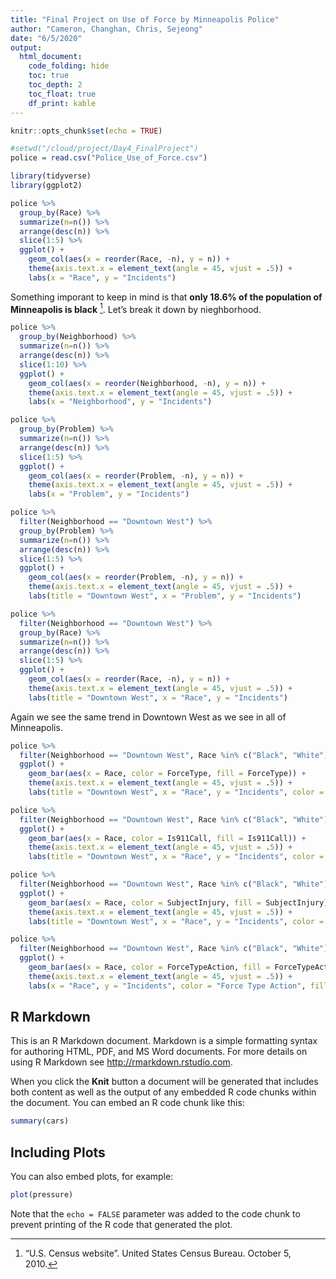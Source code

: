 ```yaml
---
title: "Final Project on Use of Force by Minneapolis Police"
author: "Cameron, Changhan, Chris, Sejeong"
date: "6/5/2020"
output:
  html_document:
    code_folding: hide
    toc: true
    toc_depth: 2
    toc_float: true
    df_print: kable
---
```



```r
knitr::opts_chunk$set(echo = TRUE)
```

```r
#setwd("/cloud/project/Day4_FinalProject")
police = read.csv("Police_Use_of_Force.csv")
```


```r
library(tidyverse)
library(ggplot2)
```


```r
police %>%
  group_by(Race) %>%
  summarize(n=n()) %>%
  arrange(desc(n)) %>%
  slice(1:5) %>%
  ggplot() +
    geom_col(aes(x = reorder(Race, -n), y = n)) +
    theme(axis.text.x = element_text(angle = 45, vjust = .5)) +
    labs(x = "Race", y = "Incidents")

```

Something imporant to keep in mind is that **only 18.6% of the population of Minneapolis is black** ^["U.S. Census website". United States Census Bureau. October 5, 2010.]. Let's break it down by nieghborhood.


```r
police %>%
  group_by(Neighborhood) %>%
  summarize(n=n()) %>%
  arrange(desc(n)) %>%
  slice(1:10) %>%
  ggplot() +
    geom_col(aes(x = reorder(Neighborhood, -n), y = n)) +
    theme(axis.text.x = element_text(angle = 45, vjust = .5)) +
    labs(x = "Neighborhood", y = "Incidents")

```



```r
police %>%
  group_by(Problem) %>%
  summarize(n=n()) %>%
  arrange(desc(n)) %>%
  slice(1:5) %>%
  ggplot() +
    geom_col(aes(x = reorder(Problem, -n), y = n)) +
    theme(axis.text.x = element_text(angle = 45, vjust = .5)) +
    labs(x = "Problem", y = "Incidents")
```



```r
police %>%
  filter(Neighborhood == "Downtown West") %>%
  group_by(Problem) %>%
  summarize(n=n()) %>%
  arrange(desc(n)) %>%
  slice(1:5) %>%
  ggplot() +
    geom_col(aes(x = reorder(Problem, -n), y = n)) +
    theme(axis.text.x = element_text(angle = 45, vjust = .5)) +
    labs(title = "Downtown West", x = "Problem", y = "Incidents")
```

```r
police %>%
  filter(Neighborhood == "Downtown West") %>%
  group_by(Race) %>%
  summarize(n=n()) %>%
  arrange(desc(n)) %>%
  slice(1:5) %>%
  ggplot() +
    geom_col(aes(x = reorder(Race, -n), y = n)) +
    theme(axis.text.x = element_text(angle = 45, vjust = .5)) +
    labs(title = "Downtown West", x = "Race", y = "Incidents")

```

Again we see the same trend in Downtown West as we see in all of Minneapolis.


```r
police %>%
  filter(Neighborhood == "Downtown West", Race %in% c("Black", "White")) %>%
  ggplot() +
    geom_bar(aes(x = Race, color = ForceType, fill = ForceType)) +
    theme(axis.text.x = element_text(angle = 45, vjust = .5)) +
    labs(title = "Downtown West", x = "Race", y = "Incidents", color = "Force Type", fill = "Force Type")
```


```r
police %>%
  filter(Neighborhood == "Downtown West", Race %in% c("Black", "White")) %>%
  ggplot() +
    geom_bar(aes(x = Race, color = Is911Call, fill = Is911Call)) +
    theme(axis.text.x = element_text(angle = 45, vjust = .5)) +
    labs(title = "Downtown West", x = "Race", y = "Incidents", color = "911 Call", fill = "911 Call")
```



```r
police %>%
  filter(Neighborhood == "Downtown West", Race %in% c("Black", "White")) %>%
  ggplot() +
    geom_bar(aes(x = Race, color = SubjectInjury, fill = SubjectInjury)) +
    theme(axis.text.x = element_text(angle = 45, vjust = .5)) +
    labs(title = "Downtown West", x = "Race", y = "Incidents", color = "Subject Injury", fill = "Subject Injury")
```

```r
police %>%
  filter(Neighborhood == "Downtown West", Race %in% c("Black", "White"), ForceType == "Chemical Irritant") %>%
  ggplot() +
    geom_bar(aes(x = Race, color = ForceTypeAction, fill = ForceTypeAction)) +
    theme(axis.text.x = element_text(angle = 45, vjust = .5)) +
    labs(x = "Race", y = "Incidents", color = "Force Type Action", fill = "Force Type Action")
```




## R Markdown

This is an R Markdown document. Markdown is a simple formatting syntax for authoring HTML, PDF, and MS Word documents. For more details on using R Markdown see <http://rmarkdown.rstudio.com>.

When you click the **Knit** button a document will be generated that includes both content as well as the output of any embedded R code chunks within the document. You can embed an R code chunk like this:

```r
summary(cars)
```

## Including Plots

You can also embed plots, for example:

```r
plot(pressure)
```

Note that the `echo = FALSE` parameter was added to the code chunk to prevent printing of the R code that generated the plot.
